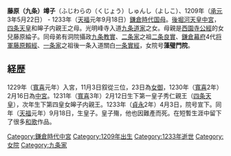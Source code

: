{{Unreferenced|time=2016-08-19T03:20:50+00:00}} 
'''藤原（九条）竴子'''（ふじわらの（くじょう）しゅんし（よしこ）、1209年（[[承元|承元]]3年5月22日） - 1233年（[[天福_(日本)|天福]]元年9月18日）[[鎌倉時代|鎌倉時代]][[国母|国母]]。[[後堀河天皇|後堀河天皇]][[中宮|中宮]]，[[四条天皇|四条天皇]]和皞子内親王之母。光明峰寺入道[[九条道家|九条道家]]之女。母親是[[西園寺公經|西園寺公經]]的女兒藤原綸子。同母弟有洞院攝政[[九条教實|九条教實]]、[[二条家|二条家]]之祖[[二条良實|二条良實]]、[[鎌倉幕府|鎌倉幕府]]4代[[征夷大將軍|将軍]][[藤原賴經|藤原賴經]]、[[一条家|一条家]]之祖後一条入道關白[[一条實經|一条實經]]，女院号'''藻璧門院'''。

== 経歴 ==
1229年（[[寬喜|寬喜]]元年）入宮，11月3日叙從三位，23日為[[女御|女御]]，1230年（[[寬喜|寬喜]]2年）2月16日為[[中宮|中宮]]。1231年（[[寬喜|寬喜]]3年）2月12日生下第一皇子秀仁親王（[[四条天皇|四条天皇]]），次年生下第四皇女皞子内親王。1233年（[[貞永|貞永]]2年）4月3日，院号宣下。同年（[[天福_(日本)|天福]]元年）9月18日，生皇子。皇子殤，他也因難產而死。在短暫生涯中留下了很多[[和歌|和歌]]作品。

{{鎌倉時代皇后}}
[[Category:鎌倉時代中宮|Category:鎌倉時代中宮]]
[[Category:1209年出生|Category:1209年出生]]
[[Category:1233年逝世|Category:1233年逝世]]
[[Category:女院|Category:女院]]
[[Category:九条家|Category:九条家]]